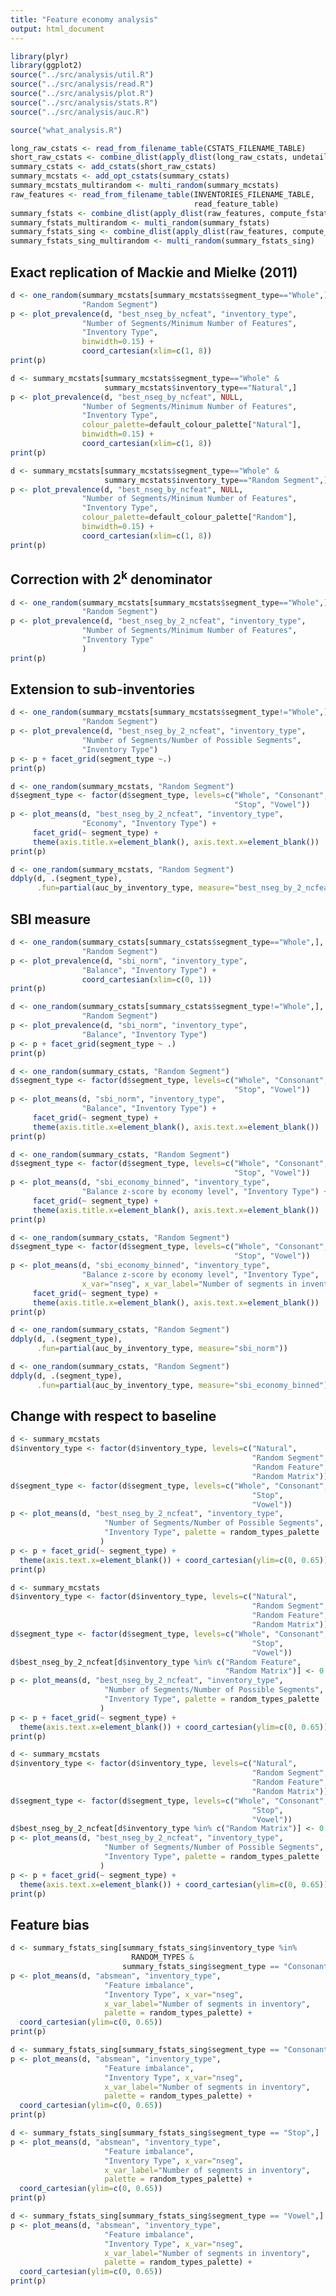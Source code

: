 ```yaml
---
title: "Feature economy analysis"
output: html_document
---
```


```r
library(plyr)
library(ggplot2)
source("../src/analysis/util.R")
source("../src/analysis/read.R")
source("../src/analysis/plot.R")
source("../src/analysis/stats.R")
source("../src/analysis/auc.R")
```

```r
source("what_analysis.R")
```

```r
long_raw_cstats <- read_from_filename_table(CSTATS_FILENAME_TABLE)
short_raw_cstats <- combine_dlist(apply_dlist(long_raw_cstats, undetail))
summary_cstats <- add_cstats(short_raw_cstats)
summary_mcstats <- add_opt_cstats(summary_cstats)
summary_mcstats_multirandom <- multi_random(summary_mcstats)
raw_features <- read_from_filename_table(INVENTORIES_FILENAME_TABLE,
                                         read_feature_table)
summary_fstats <- combine_dlist(apply_dlist(raw_features, compute_fstats_pair))
summary_fstats_multirandom <- multi_random(summary_fstats)
summary_fstats_sing <- combine_dlist(apply_dlist(raw_features, compute_fstats_sing))
summary_fstats_sing_multirandom <- multi_random(summary_fstats_sing)
```

Exact replication of Mackie and Mielke (2011)
---------------------------------------------

```r
d <- one_random(summary_mcstats[summary_mcstats$segment_type=="Whole",],
                "Random Segment")
p <- plot_prevalence(d, "best_nseg_by_ncfeat", "inventory_type",
                "Number of Segments/Minimum Number of Features",
                "Inventory Type", 
                binwidth=0.15) +
                coord_cartesian(xlim=c(1, 8))
print(p)
```

```r
d <- summary_mcstats[summary_mcstats$segment_type=="Whole" &
                     summary_mcstats$inventory_type=="Natural",]
p <- plot_prevalence(d, "best_nseg_by_ncfeat", NULL,
                "Number of Segments/Minimum Number of Features",
                "Inventory Type", 
                colour_palette=default_colour_palette["Natural"],
                binwidth=0.15) +
                coord_cartesian(xlim=c(1, 8))
print(p)
```

```r
d <- summary_mcstats[summary_mcstats$segment_type=="Whole" &
                     summary_mcstats$inventory_type=="Random Segment",]
p <- plot_prevalence(d, "best_nseg_by_ncfeat", NULL,
                "Number of Segments/Minimum Number of Features",
                "Inventory Type",
                colour_palette=default_colour_palette["Random"],
                binwidth=0.15) + 
                coord_cartesian(xlim=c(1, 8))
print(p)
```

Correction with 2<sup>k</sup> denominator
-----------------------------------------

```r
d <- one_random(summary_mcstats[summary_mcstats$segment_type=="Whole",],
                "Random Segment")
p <- plot_prevalence(d, "best_nseg_by_2_ncfeat", "inventory_type",
                "Number of Segments/Minimum Number of Features",
                "Inventory Type"
                )
print(p)
```

Extension to sub-inventories
----------------------------

```r
d <- one_random(summary_mcstats[summary_mcstats$segment_type!="Whole",],
                "Random Segment")
p <- plot_prevalence(d, "best_nseg_by_2_ncfeat", "inventory_type",
                "Number of Segments/Number of Possible Segments",
                "Inventory Type")
p <- p + facet_grid(segment_type ~.)
print(p)
```

```r
d <- one_random(summary_mcstats, "Random Segment")
d$segment_type <- factor(d$segment_type, levels=c("Whole", "Consonant",
                                                  "Stop", "Vowel"))
p <- plot_means(d, "best_nseg_by_2_ncfeat", "inventory_type",
                "Economy", "Inventory Type") +
     facet_grid(~ segment_type) +
     theme(axis.title.x=element_blank(), axis.text.x=element_blank())
print(p)
```

```r
d <- one_random(summary_mcstats, "Random Segment")
ddply(d, .(segment_type),
      .fun=partial(auc_by_inventory_type, measure="best_nseg_by_2_ncfeat"))
```

SBI measure
-----------

```r
d <- one_random(summary_cstats[summary_cstats$segment_type=="Whole",],
                "Random Segment")
p <- plot_prevalence(d, "sbi_norm", "inventory_type",
                "Balance", "Inventory Type") +
                coord_cartesian(xlim=c(0, 1))
print(p)
```

```r
d <- one_random(summary_cstats[summary_cstats$segment_type!="Whole",],
                "Random Segment")
p <- plot_prevalence(d, "sbi_norm", "inventory_type",
                "Balance", "Inventory Type")
p <- p + facet_grid(segment_type ~ .)
print(p)
```

```r
d <- one_random(summary_cstats, "Random Segment")
d$segment_type <- factor(d$segment_type, levels=c("Whole", "Consonant",
                                                  "Stop", "Vowel"))
p <- plot_means(d, "sbi_norm", "inventory_type",
                "Balance", "Inventory Type") +
     facet_grid(~ segment_type) +
     theme(axis.title.x=element_blank(), axis.text.x=element_blank())
print(p)
```

```r
d <- one_random(summary_cstats, "Random Segment")
d$segment_type <- factor(d$segment_type, levels=c("Whole", "Consonant",
                                                  "Stop", "Vowel"))
p <- plot_means(d, "sbi_economy_binned", "inventory_type",
                "Balance z-score by economy level", "Inventory Type") +
     facet_grid(~ segment_type) +
     theme(axis.title.x=element_blank(), axis.text.x=element_blank())
print(p)
```

```r
d <- one_random(summary_cstats, "Random Segment")
d$segment_type <- factor(d$segment_type, levels=c("Whole", "Consonant",
                                                  "Stop", "Vowel"))
p <- plot_means(d, "sbi_economy_binned", "inventory_type",
                "Balance z-score by economy level", "Inventory Type",
                x_var="nseg", x_var_label="Number of segments in inventory") +
     facet_grid(~ segment_type) +
     theme(axis.title.x=element_blank(), axis.text.x=element_blank())
print(p)
```


```r
d <- one_random(summary_cstats, "Random Segment")
ddply(d, .(segment_type),
      .fun=partial(auc_by_inventory_type, measure="sbi_norm"))
```

```r
d <- one_random(summary_cstats, "Random Segment")
ddply(d, .(segment_type),
      .fun=partial(auc_by_inventory_type, measure="sbi_economy_binned"))
```

Change with respect to baseline
-------------------------------
        
```r
d <- summary_mcstats
d$inventory_type <- factor(d$inventory_type, levels=c("Natural",
                                                      "Random Segment",
                                                      "Random Feature",
                                                      "Random Matrix"))
d$segment_type <- factor(d$segment_type, levels=c("Whole", "Consonant",
                                                      "Stop",
                                                      "Vowel"))
p <- plot_means(d, "best_nseg_by_2_ncfeat", "inventory_type",
                     "Number of Segments/Number of Possible Segments",
                     "Inventory Type", palette = random_types_palette
                    )
p <- p + facet_grid(~ segment_type) +
  theme(axis.text.x=element_blank()) + coord_cartesian(ylim=c(0, 0.65))
print(p)
```

```r
d <- summary_mcstats
d$inventory_type <- factor(d$inventory_type, levels=c("Natural",
                                                      "Random Segment",
                                                      "Random Feature",
                                                      "Random Matrix"))
d$segment_type <- factor(d$segment_type, levels=c("Whole", "Consonant",
                                                      "Stop",
                                                      "Vowel"))
d$best_nseg_by_2_ncfeat[d$inventory_type %in% c("Random Feature",
                                                "Random Matrix")] <- 0
p <- plot_means(d, "best_nseg_by_2_ncfeat", "inventory_type",
                     "Number of Segments/Number of Possible Segments",
                     "Inventory Type", palette = random_types_palette
                    )
p <- p + facet_grid(~ segment_type) +
  theme(axis.text.x=element_blank()) + coord_cartesian(ylim=c(0, 0.65))
print(p)
```

```r
d <- summary_mcstats
d$inventory_type <- factor(d$inventory_type, levels=c("Natural",
                                                      "Random Segment",
                                                      "Random Feature",
                                                      "Random Matrix"))
d$segment_type <- factor(d$segment_type, levels=c("Whole", "Consonant",
                                                      "Stop",
                                                      "Vowel"))
d$best_nseg_by_2_ncfeat[d$inventory_type %in% c("Random Matrix")] <- 0
p <- plot_means(d, "best_nseg_by_2_ncfeat", "inventory_type",
                     "Number of Segments/Number of Possible Segments",
                     "Inventory Type", palette = random_types_palette
                    )
p <- p + facet_grid(~ segment_type) +
  theme(axis.text.x=element_blank()) + coord_cartesian(ylim=c(0, 0.65))
print(p)
```

Feature bias
------------

```r
d <- summary_fstats_sing[summary_fstats_sing$inventory_type %in%
                           RANDOM_TYPES &
                         summary_fstats_sing$segment_type == "Consonant",]
p <- plot_means(d, "absmean", "inventory_type",
                     "Feature imbalance",
                     "Inventory Type", x_var="nseg",
                     x_var_label="Number of segments in inventory",
                     palette = random_types_palette) +
  coord_cartesian(ylim=c(0, 0.65))
print(p)
```

```r
d <- summary_fstats_sing[summary_fstats_sing$segment_type == "Consonant",]
p <- plot_means(d, "absmean", "inventory_type",
                     "Feature imbalance",
                     "Inventory Type", x_var="nseg",
                     x_var_label="Number of segments in inventory",
                     palette = random_types_palette) +
  coord_cartesian(ylim=c(0, 0.65))
print(p)
```

```r
d <- summary_fstats_sing[summary_fstats_sing$segment_type == "Stop",]
p <- plot_means(d, "absmean", "inventory_type",
                     "Feature imbalance",
                     "Inventory Type", x_var="nseg",
                     x_var_label="Number of segments in inventory",
                     palette = random_types_palette) +
  coord_cartesian(ylim=c(0, 0.65))
print(p)
```

```r
d <- summary_fstats_sing[summary_fstats_sing$segment_type == "Vowel",]
p <- plot_means(d, "absmean", "inventory_type",
                     "Feature imbalance",
                     "Inventory Type", x_var="nseg",
                     x_var_label="Number of segments in inventory",
                     palette = random_types_palette) +
  coord_cartesian(ylim=c(0, 0.65))
print(p)
```

